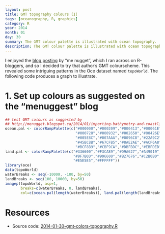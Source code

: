 ```yaml
---
layout: post
title: GMT topography colours (I)
tags: [oceanography, R, graphics]
category: R
year: 2014
month: 01
day: 30
summary: The GMT colour palette is illustrated with ocean topography.
description: The GMT colour palette is illustrated with ocean topography.
---
```


I enjoyed the [blog posting](http://menugget.blogspot.ca/2014/01/importing-bathymetry-and-coastline-data.html) by "me nugget", which I ran across on R-bloggers, and so I decided to try that author's GMT colourscheme.  This revealed some intriguing patterns in the Oce dataset named ``topoWorld``.  The following code produces a graph to illustrate.


# 1. Set up colours as suggested on the "menuggest" blog
```r
## test GMT colours as suggested by
## http://menugget.blogspot.ca/2014/01/importing-bathymetry-and-coastline-data.html
ocean.pal <- colorRampPalette(c("#000000","#000209","#000413","#00061E",
                                "#000728","#000932","#002650","#00426E",
                                "#005E8C","#007AAA","#0096C8","#22A9C2",
                                "#45BCBB","#67CFB5","#8AE2AE","#ACF6A8",
                                "#BCF8B9","#CBF9CA","#DBFBDC","#EBFDED"))
land.pal <- colorRampPalette(c("#336600","#F3CA89","#D9A627","#A49019",
                               "#9F7B0D","#996600","#B27676","#C2B0B0",
                               "#E5E5E5","#FFFFFF"))
library(oce)
data(topoWorld)
waterBreaks <- seq(-10000, -100, by=50)
landBreaks <- seq(100, 10000, by=50)
imagep(topoWorld, asp=1,
       breaks=c(waterBreaks, 0, landBreaks),
       col=c(ocean.pal(length(waterBreaks)), land.pal(length(landBreaks))))
```


# Resources

* Source code: [2014-01-30-gmt-colors-topography.R]({{ site.url }}/assets/2014-01-30-gmt-colors-topography.R)
